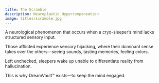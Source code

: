 ```yaml
---
title: The Scramble
description: Neuroplastic Hypercompensation
image: titles/scramble.jpg
---
```


A neurological phenomenon that occurs when a cryo-sleeper’s mind lacks structured sensory input. 

Those afflicted experience sensory hijacking, where their dominant sense takes over the others—seeing sounds, tasting memories, feeling colors. 

Left unchecked, sleepers wake up unable to differentiate reality from hallucination. 

This is why DreamVault™ exists—to keep the mind engaged.